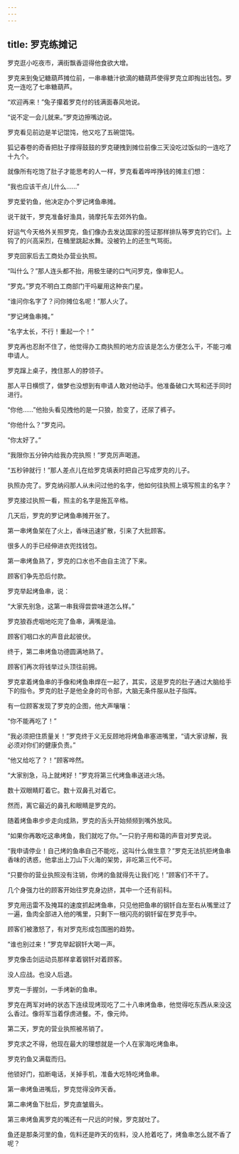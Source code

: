 ```yaml
---
---
---
```

title: 罗克练摊记
---




罗克逛小吃夜市，满街飘香逗得他食欲大增。

罗克来到兔记糖葫芦摊位前，一串串糖汁欲滴的糖葫芦使得罗克立即掏出钱包。罗克一连吃了七串糖葫芦。

“欢迎再来！”兔子攥着罗克付的钱满面春风地说。

“说不定一会儿就来。”罗克边擦嘴边说。

罗克看见前边是羊记馄饨，他又吃了五碗馄饨。

狐记春卷的奇香把肚子撑得鼓鼓的罗克硬拽到摊位前像三天没吃过饭似的一连吃了十九个。

就像所有吃饱了肚子才能思考的人一样，罗克看着哗哗挣钱的摊主们想：

“我也应该干点儿什么……”

罗克爱钓鱼，他决定办个罗记烤鱼串摊。

说干就干，罗克准备好渔具，骑摩托车去郊外钓鱼。

好运气今天格外关照罗克，鱼们像办去发达国家的签证那样排队等罗克钓它们。上钩了的兴高采烈，在桶里跳起水舞。没被钓上的还生气骂街。

罗克回家后去工商处办营业执照。

“叫什么？”那人连头都不抬，用极生硬的口气问罗克，像审犯人。

“罗克。”罗克不明白工商部门干吗雇用这种丧门星。

“谁问你名字了？问你摊位名呢！”那人火了。

“罗记烤鱼串摊。”

“名字太长，不行！重起一个！”

罗克再也忍耐不住了，他觉得办工商执照的地方应该是怎么方便怎么干，不能刁难申请人。

罗克蹿上桌子，拽住那人的脖领子。

那人平日横惯了，做梦也没想到有申请人敢对他动手。他准备破口大骂和还手同时进行。

“你他……”他抬头看见拽他的是一只狼，脸变了，还尿了裤子。

“你他什么？”罗克问。

“你太好了。”

“我限你五分钟内给我办完执照！”罗克厉声喝道。

“五秒钟就行！”那人差点儿在给罗克填表时把自己写成罗克的儿子。

执照办完了。罗克纳闷那人从未问过他的名字，他如何往执照上填写照主的名字？

罗克接过执照一看，照主的名字是施瓦辛格。

几天后，罗克的罗记烤鱼串摊开张了。

第一串烤鱼架在了火上，香味迅速扩散，引来了大批顾客。

很多人的手已经伸进衣兜找钱包。

第一串烤鱼熟了，罗克的口水也不由自主流了下来。

顾客们争先恐后付款。

罗克举起烤鱼串，说：

“大家先别急，这第一串我得尝尝味道怎么样。”

罗克狼吞虎咽地吃完了鱼串，满嘴是油。

顾客们咽口水的声音此起彼伏。

终于，第二串烤鱼功德圆满地熟了。

顾客们再次将钱举过头顶往前拥。

罗克拿着烤鱼串的手像和烤鱼串焊在一起了，其实，这是罗克的肚子通过大脑给手下的指令。罗克的肚子是他全身的司令部，大脑无条件服从肚子指挥。

有一位顾客发现了罗克的企图，他大声嚷嚷：

“你不能再吃了！”

“我必须把住质量关！”罗克终于义无反顾地将烤鱼串塞进嘴里，“请大家谅解，我必须对你们的健康负责。”

“他又给吃了？！”顾客哗然。

“大家别急，马上就烤好！”罗克将第三代烤鱼串送进火场。

数十双眼睛盯着它。数十双鼻孔对着它。

然而，离它最近的鼻孔和眼睛是罗克的。

随着烤鱼串步步走向成熟，罗克的舌头开始频频到嘴外放风。

“如果你再敢吃这串烤鱼，我们就吃了你。”一只豹子用和蔼的声音对罗克说。

“我申请停业！自己烤的鱼串自己不能吃，这叫什么做生意？”罗克无法抗拒烤鱼串香味的诱惑，他拿出上刀山下火海的架势，非吃第三代不可。

“只要你的营业执照没有注销，你烤的鱼就得先让我们吃！”顾客们不干了。

几个身强力壮的顾客开始往罗克身边挤，其中一个还有前科。

罗克用迅雷不及掩耳的速度抓起烤鱼串，只见他把鱼串的钢钎自左至右从嘴里过了一遍，鱼肉全部进入他的嘴里，只剩下一根闪亮的钢钎留在罗克手中。

顾客们被激怒了，有对罗克形成包围圈的趋势。

“谁也别过来！”罗克举起钢钎大喝一声。

罗克像击剑运动员那样拿着钢钎对着顾客。

没人应战。也没人后退。

罗克一手握剑，一手烤新的鱼串。

罗克在两军对峙的状态下连续现烤现吃了二十八串烤鱼串，他觉得吃东西从来没这么香过。像将军当着俘虏进餐。不，像元帅。

第二天，罗克的营业执照被吊销了。

罗克求之不得，他现在最大的理想就是一个人在家海吃烤鱼串。

罗克钓鱼又满载而归。

他锁好门，掐断电话，关掉手机，准备大吃特吃烤鱼串。

第一串烤鱼进嘴后，罗克觉得没昨天香。

第二串烤鱼下肚后，罗克直皱眉头。

第三串烤鱼离罗克的嘴还有一尺远的时候，罗克就吐了。

鱼还是那条河里的鱼，佐料还是昨天的佐料，没人抢着吃了，烤鱼串怎么就不香了呢？